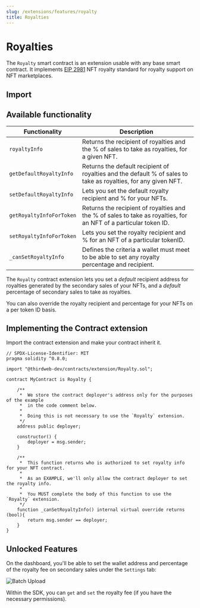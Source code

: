```yaml
---
slug: /extensions/features/royalty
title: Royalties
---
```



# Royalties

The `Royalty` smart contract is an extension usable with any base smart contract. It implements [EIP 2981](https://eips.ethereum.org/EIPS/eip-2981) NFT royalty standard for royalty support on NFT marketplaces.

<ViewContractCodeButton
  link="https://github.com/thirdweb-dev/contracts/blob/main/contracts/extension/Royalty.sol"
  name="Royalty"
/>

## Import

<ImportSnippet type="extension" category="extension" name="Royalty" />

## Available functionality

| Functionality            | Description                                                                                                      |
| ------------------------ | ---------------------------------------------------------------------------------------------------------------- |
| `royaltyInfo`            | Returns the recipient of royalties and the % of sales to take as royalties, for a given NFT.                     |
| `getDefaultRoyaltyInfo`  | Returns the default recipient of royalties and the default % of sales to take as royalties, for any given NFT.   |
| `setDefaultRoyaltyInfo`  | Lets you set the default royalty recipient and % for your NFTs.                                                  |
| `getRoyaltyInfoForToken` | Returns the recipient of royalties and the % of sales to take as royalties, for an NFT of a particular token ID. |
| `setRoyaltyInfoForToken` | Lets you set the royalty recipient and % for an NFT of a particular tokenID.                                     |
| `_canSetRoyaltyInfo`     | Defines the criteria a wallet must meet to be able to set any royalty percentage and recipient.                  |

The `Royalty` contract extension lets you set a _default_ recipient address for royalties generated by the secondary sales of your NFTs, and a _default_ percentage of secondary sales to take as royalties.

You can also override the royalty recipient and percentage for your NFTs on a per token ID basis.

## Implementing the Contract extension

Import the contract extension and make your contract inherit it.

```solidity
// SPDX-License-Identifier: MIT
pragma solidity ^0.8.0;

import "@thirdweb-dev/contracts/extension/Royalty.sol";

contract MyContract is Royalty {

    /**
     *  We store the contract deployer's address only for the purposes of the example
     *  in the code comment below.
     *
     *  Doing this is not necessary to use the `Royalty` extension.
     */
    address public deployer;

    constructor() {
        deployer = msg.sender;
    }

    /**
     *  This function returns who is authorized to set royalty info for your NFT contract.
     *
     *  As an EXAMPLE, we'll only allow the contract deployer to set the royalty info.
     *
     *  You MUST complete the body of this function to use the `Royalty` extension.
     */
    function _canSetRoyaltyInfo() internal virtual override returns (bool){
        return msg.sender == deployer;
    }
}
```

## Unlocked Features

On the dashboard, you'll be able to set the wallet address and percentage of the royalty fee on secondary sales under the `Settings` tab:

![Batch Upload](../assets/platform-fee.png)

Within the SDK, you can `get` and `set` the royalty fee (if you have the necessary permissions).

<div className="row" style={{ marginBottom: 24, flexWrap: "wrap" }}>
  <div className="col col--12" style={{ marginTop: 16 }}>
    <QuickstartCard
      name="Royalty Fees in the SDK"
      link="/sdk/advanced-features/contract-settings#royalty-fees"
      image="/assets/icons/sdks.png"
    />
  </div>
</div>

